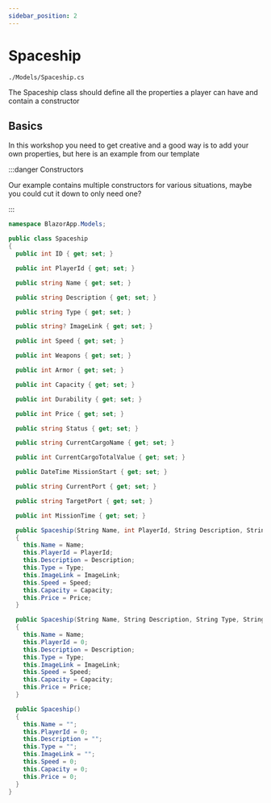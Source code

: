 ```yaml
---
sidebar_position: 2
---
```


# Spaceship

`./Models/Spaceship.cs`

The Spaceship class should define all the properties a player can have and contain a constructor

## Basics

In this workshop you need to get creative and a good way is to add your own properties, but here is an example from our template

:::danger Constructors

Our example contains multiple constructors for various situations, maybe you could cut it down to only need one?

:::

```cs title="./Models/Spaceship.cs"
namespace BlazorApp.Models;

public class Spaceship
{
  public int ID { get; set; }

  public int PlayerId { get; set; }

  public string Name { get; set; }

  public string Description { get; set; }

  public string Type { get; set; }

  public string? ImageLink { get; set; }

  public int Speed { get; set; }

  public int Weapons { get; set; }

  public int Armor { get; set; }

  public int Capacity { get; set; }

  public int Durability { get; set; }

  public int Price { get; set; }

  public string Status { get; set; }

  public string CurrentCargoName { get; set; }

  public int CurrentCargoTotalValue { get; set; }

  public DateTime MissionStart { get; set; }

  public string CurrentPort { get; set; }

  public string TargetPort { get; set; }

  public int MissionTime { get; set; }

  public Spaceship(String Name, int PlayerId, String Description, String Type, String? ImageLink, int Speed, int Capacity, int Price)
  {
    this.Name = Name;
    this.PlayerId = PlayerId;
    this.Description = Description;
    this.Type = Type;
    this.ImageLink = ImageLink;
    this.Speed = Speed;
    this.Capacity = Capacity;
    this.Price = Price;
  }

  public Spaceship(String Name, String Description, String Type, String? ImageLink, int Speed, int Capacity, int Price)
  {
    this.Name = Name;
    this.PlayerId = 0;
    this.Description = Description;
    this.Type = Type;
    this.ImageLink = ImageLink;
    this.Speed = Speed;
    this.Capacity = Capacity;
    this.Price = Price;
  }

  public Spaceship()
  {
    this.Name = "";
    this.PlayerId = 0;
    this.Description = "";
    this.Type = "";
    this.ImageLink = "";
    this.Speed = 0;
    this.Capacity = 0;
    this.Price = 0;
  }
}
```
